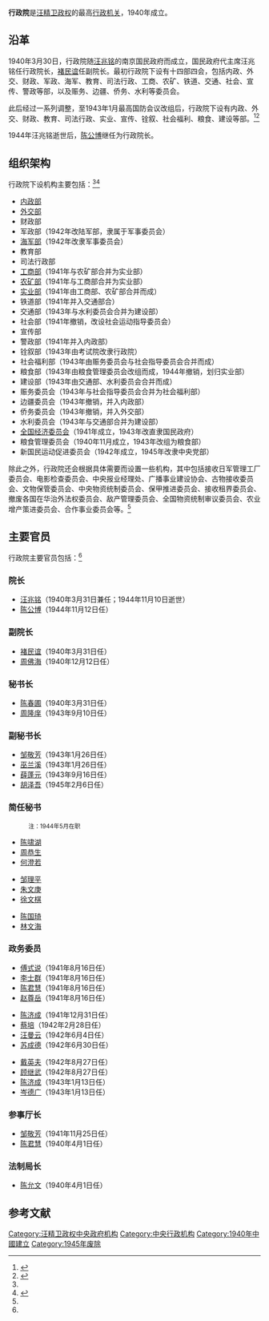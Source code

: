 {{Infobox government agency
  | agency_name     =行政院
  | jurisdiction    ={{flagicon|ROC}} [[汪精卫政权|汪精卫政权]]
  | formed          =1940年3月30日 
  | preceding1      =[[行政院|行政院]]
  | dissolved       =1945年8月16日 
  | superseding     =行政院 
  | chief1_title    =院长
  | chief1          =[[汪兆铭|汪兆铭]]（1940年－1944年）<br>[[陈公博|陈公博]]（1944年－1945年）
  | chief2_title    =副院长
  | chief2          =[[褚民谊|褚民谊]]（1940年）<br>[[周佛海|周佛海]]（1940年－1945年）
  | parent_agency   =[[国民政府委员会_(汪精卫政权)|南京国民政府]]
  | headquarters    ={{ROC}}
  | coordinates     =[[南京市_(中华民国)|南京市]] 
  }}
'''行政院'''是[[汪精卫政权|汪精卫政权]]的最高[[行政机关|行政机关]]，1940年成立。

== 沿革 ==
1940年3月30日，行政院随[[汪兆铭|汪兆铭]]的南京国民政府而成立，国民政府代主席汪兆铭任行政院长，[[褚民谊|褚民谊]]任副院长。最初行政院下设有十四部四会，包括内政、外交、财政、军政、海军、教育、司法行政、工商、农矿、铁道、交通、社会、宣传、警政等部，以及赈务、边疆、侨务、水利等委员会。

此后经过一系列调整，至1943年1月最高国防会议改组后，行政院下设有内政、外交、财政、教育、司法行政、实业、宣传、铨叙、社会福利、粮食、建设等部。<ref name=ldz>{{cite book|title=《中国近代政治制度史》|author=林代昭|publisher=重庆出版社|year=1988}}</ref><ref name=lgm>{{cite book|title=《中华民国国民政府军政职官人物志》|author=刘国铭|publisher=春秋出版社|year=1989}}</ref>

1944年汪兆铭逝世后，[[陈公博|陈公博]]继任为行政院长。

== 组织架构 ==
行政院下设机构主要包括：<ref name=ldz /><ref>{{cite book|title=《中华民国史 第4卷》|chapter=附录|publisher=南京大学出版社|author=张宪文|year=2005}}</ref>
* [[中华民国内政部_(汪精卫政权)|内政部]]
* [[中华民国外交部_(汪精卫政权)|外交部]]
* 财政部
* 军政部（1942年改陆军部，隶属于军事委员会）
* [[中華民國海軍部_(汪精衛政權)|海军部]]（1942年改隶军事委员会）
* 教育部
* 司法行政部
* [[中华民国实业部_(汪精卫政权)|工商部]]（1941年与农矿部合并为实业部）
* [[中华民国实业部_(汪精卫政权)|农矿部]]（1941年与工商部合并为实业部）
* [[中华民国实业部_(汪精卫政权)|实业部]]（1941年由工商部、农矿部合并而成）
* 铁道部（1941年并入交通部合）
* 交通部（1943年与水利委员会合并为建设部）
* 社会部（1941年撤销，改设社会运动指导委员会）
* 宣传部
* 警政部（1941年并入内政部）
* 铨叙部（1943年由考试院改隶行政院）
* 社会福利部（1943年由赈务委员会与社会指导委员会合并而成）
* 粮食部（1943年由粮食管理委员会改组而成，1944年撤销，划归实业部）
* 建设部（1943年由交通部、水利委员会合并而成）
* 赈务委员会（1943年与社会指导委员会合并为社会福利部）
* 边疆委员会（1943年撤销，并入内政部）
* 侨务委员会（1943年撤销，并入外交部）
* 水利委员会（1943年与交通部合并为建设部）
* [[全国经济委员会_(汪精卫政权)|全国经济委员会]]（1941年成立，1943年改直隶国民政府）
* 粮食管理委员会（1940年11月成立，1943年改组为粮食部）
* 新国民运动促进委员会（1942年成立，1945年改隶中央党部）

除此之外，行政院还会根据具体需要而设置一些机构，其中包括接收日军管理工厂委员会、电影检查委员会、中央报业经理处、广播事业建设协会、古物接收委员会、文物保管委员会、中央物资统制委员会、保甲推进委员会、接收租界委员会、撤废各国在华治外法权委员会、敌产管理委员会、全国物资统制审议委员会、农业增产策进委员会、合作事业委员会等。<ref name=ldz />

== 主要官员 ==
行政院主要官员包括：<ref name=lgm />
=== 院长 ===
* [[汪兆铭|汪兆铭]]（1940年3月31日兼任；1944年11月10日逝世）
* [[陈公博|陈公博]]（1944年11月12日任）

=== 副院长 ===
* [[褚民谊|褚民谊]]（1940年3月31日任）
* [[周佛海|周佛海]]（1940年12月12日任）

=== 秘书长 ===
* [[陈春圃|陈春圃]]（1940年3月31日任）
* [[周隆庠|周隆庠]]（1943年9月10日任）

=== 副秘书长 ===
* [[邹敬芳|邹敬芳]]（1943年1月26日任）
* [[巫兰溪|巫兰溪]]（1943年1月26日任）
* [[薛蓬元|薛蓬元]]（1943年9月16日任）
* [[胡泽吾|胡泽吾]]（1945年2月6日任）

=== 简任秘书 ===
:<small>注：1944年5月在职</small>
{{col-begin}}
{{col-3}}
* [[陈啸湖|陈啸湖]]
* [[周恭生|周恭生]]
* [[何澄若|何澄若]]
{{col-3}}
* [[邹理平|邹理平]]
* [[朱文庚|朱文庚]]
* [[徐文棋|徐文棋]]
{{col-3}}
* [[陈国琦|陈国琦]]
* [[林文海|林文海]]
{{col-end}}

=== 政务委员 ===
{{col-begin}}
{{col-3}}
* [[傅式说|傅式说]]（1941年8月16日任）
* [[李士群|李士群]]（1941年8月16日任）
* [[陈君慧|陈君慧]]（1941年8月16日任）
* [[赵尊岳|赵尊岳]]（1941年8月16日任）
{{col-3}}
* [[陈济成|陈济成]]（1941年12月31日任）
* [[蔡培|蔡培]]（1942年2月28日任）
* [[汪曼云|汪曼云]]（1942年6月4日任）
* [[苏成德|苏成德]]（1942年6月30日任）
{{col-3}}
* [[戴英夫|戴英夫]]（1942年8月27日任）
* [[顾继武|顾继武]]（1942年8月27日任）
* [[陈济成|陈济成]]（1943年1月13日任）
* [[岑德广|岑德广]]（1943年1月13日任）
{{col-end}}

=== 参事厅长 ===
* [[邹敬芳|邹敬芳]]（1941年11月25日任）
* [[陈君慧|陈君慧]]（1940年4月1日任）

=== 法制局长 ===
* [[陈允文|陈允文]]（1940年4月1日任）

==参考文献==
{{Reflist|2}}
{{汪精卫政权中央机构}}
{{汪精卫政权中央行政机关}}
[[Category:汪精卫政权中央政府机构|Category:汪精卫政权中央政府机构]]
[[Category:中央行政机构|Category:中央行政机构]]
[[Category:1940年中國建立|Category:1940年中國建立]]
[[Category:1945年废除|Category:1945年废除]]